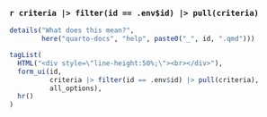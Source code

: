 ### `r criteria |> filter(id == .env$id) |> pull(criteria)`

```r
details("What does this mean?",
        here("quarto-docs", "help", paste0("_", id, ".qmd")))
```

```r
tagList(
  HTML("<div style=\"line-height:50%;\"><br></div>"),
  form_ui(id, 
          criteria |> filter(id == .env$id) |> pull(criteria), 
          all_options),
  hr()
)
```